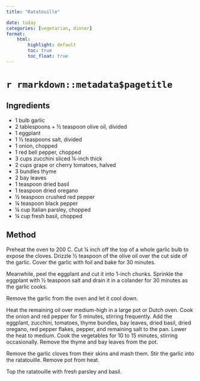 ```yaml
---
title: "Ratatouille"

date: today
categories: [vegetarian, dinner]
format:
    html:
        highlight: default
        toc: true
        toc_float: true
---
```


# `r rmarkdown::metadata$pagetitle`


## Ingredients

- 1 bulb garlic
- 2 tablespoons + &frac12; teaspoon olive oil, divided
- 1 eggplant
- 1 &frac12; teaspoons salt, divided
- 1 onion, chopped
- 1 red bell pepper, chopped
- 3 cups zucchini sliced &frac14;-inch thick
- 2 cups grape or cherry tomatoes, halved
- 3 bundles thyme
- 2 bay leaves
- 1 teaspoon dried basil
- 1 teaspoon dried oregano
- &frac12; teaspoon crushed red pepper
- &frac14; teaspoon black pepper
- &frac14; cup Italian parsley, chopped
- &frac14; cup fresh basil, chopped

## Method

Preheat the oven to 200 C. Cut &frac14; inch off the top of a whole garlic bulb to expose the cloves. Drizzle &frac12; teaspoon of the olive oil over the cut side of the garlic. Cover the garlic with foil and bake for 30 minutes.

Meanwhile, peel the eggplant and cut it into 1-inch chunks. Sprinkle the eggplant with &frac12; teaspoon salt and drain it in a colander for 30 minutes as the garlic cooks.

Remove the garlic from the oven and let it cool down.

Heat the remaining oil over medium-high in a large pot or Dutch oven. Cook the onion and red pepper for 5 minutes, stirring frequently. Add the eggplant, zucchini, tomatoes, thyme bundles, bay leaves, dried basil, dried oregano, red pepper flakes, pepper, and remaining salt to the pan. Lower the heat to medium. Cook the vegetables for 10 to 15 minutes, stirring occasionally. Remove the thyme and bay leaves from the pot.

Remove the garlic cloves from their skins and mash them. Stir the garlic into the ratatouille. Remove pot from heat.

Top the ratatouille with fresh parsley and basil.
